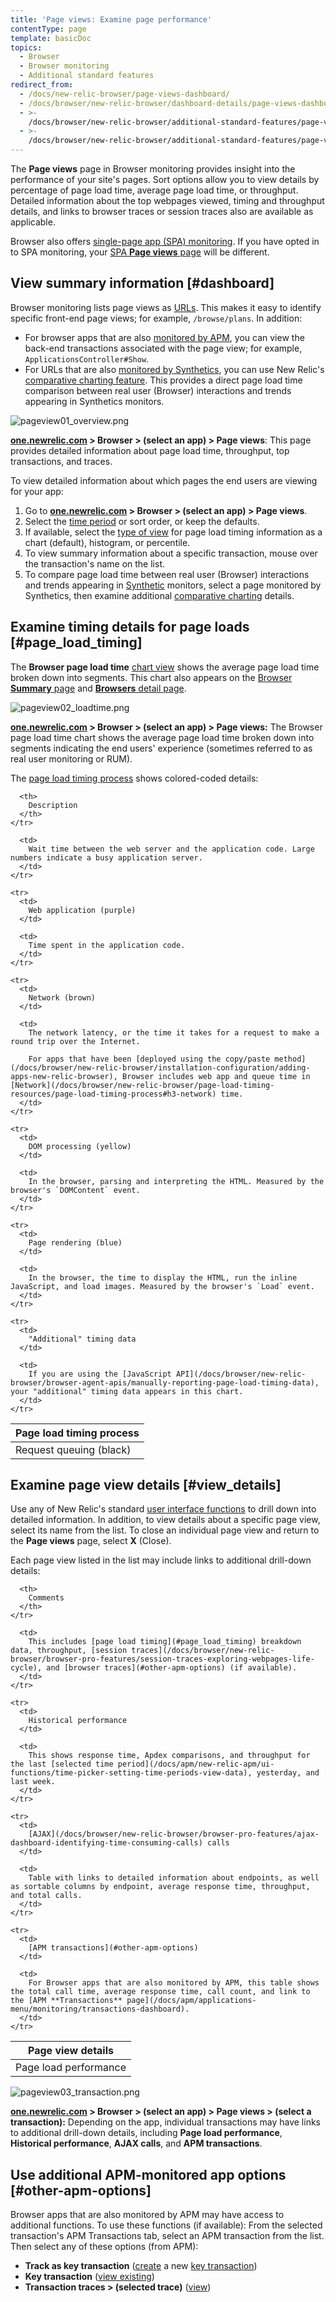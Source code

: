 ```yaml
---
title: 'Page views: Examine page performance'
contentType: page
template: basicDoc
topics:
  - Browser
  - Browser monitoring
  - Additional standard features
redirect_from:
  - /docs/new-relic-browser/page-views-dashboard/
  - /docs/browser/new-relic-browser/dashboard-details/page-views-dashboard/
  - >-
    /docs/browser/new-relic-browser/additional-standard-features/page-views-insights-your-sites-popularity/
  - >-
    /docs/browser/new-relic-browser/additional-standard-features/page-views-understanding-your-sites-popularity/
---
```


The **Page views** page in Browser monitoring provides insight into the performance of your site's pages. Sort options allow you to view details by percentage of page load time, average page load time, or throughput. Detailed information about the top webpages viewed, timing and throughput details, and links to browser traces or session traces also are available as applicable.

Browser also offers [single-page app (SPA) monitoring](/docs/browser/single-page-app-monitoring/get-started/welcome-single-page-app-monitoring). If you have opted in to SPA monitoring, your [SPA **Page views** page](/docs/browser/single-page-app-monitoring/use-spa-data/view-spa-data-new-relic-browser) will be different.

## View summary information [#dashboard]

Browser monitoring lists page views as [URLs](/docs/browser/new-relic-browser/getting-started/url-whitelists-grouping-browser-metrics). This makes it easy to identify specific front-end page views; for example, `/browse/plans`. In addition:

* For browser apps that are also [monitored by APM](#other-apm-options), you can view the back-end transactions associated with the page view; for example, `ApplicationsController#Show`.
* For URLs that are also [monitored by Synthetics](/docs/synthetics/new-relic-synthetics/getting-started/introduction-new-relic-synthetics), you can use New Relic's [comparative charting feature](/docs/synthetics/new-relic-synthetics/administration/compare-page-load-performance-browser-synthetics). This provides a direct page load time comparison between real user (Browser) interactions and trends appearing in Synthetics monitors.

![pageview01_overview.png](./images/pageview01_overview_1.png "pageview01_overview.png")

**[one.newrelic.com](https://one.newrelic.com) > Browser > (select an app) > Page views**: This page provides detailed information about page load time, throughput, top transactions, and traces.

To view detailed information about which pages the end users are viewing for your app:

1. Go to **[one.newrelic.com](https://one.newrelic.com) > Browser > (select an app) > Page views**.
2. Select the [time period](/docs/apm/new-relic-apm/ui-functions/time-picker-setting-time-periods-view-data) or sort order, or keep the defaults.
3. If available, select the [type of view](/docs/apm/applications-menu/features/selecting-dashboard-views) for page load timing information as a chart (default), histogram, or percentile.
4. To view summary information about a specific transaction, mouse over the transaction's name on the list.
5. To compare page load time between real user (Browser) interactions and trends appearing in [Synthetic](/docs/synthetics/new-relic-synthetics/getting-started/introduction-new-relic-synthetics) monitors, select a page monitored by Synthetics, then examine additional [comparative charting](/docs/synthetics/new-relic-synthetics/administration/compare-page-load-performance-browser-synthetics) details.

## Examine timing details for page loads [#page_load_timing]

The **Browser page load time** [chart view](/docs/apm/applications-menu/features/selecting-dashboard-views) shows the average page load time broken down into segments. This chart also appears on the [Browser **Summary** page](/docs/browser/new-relic-browser/getting-started/browser-overview-website-performance-glance) and [**Browsers** detail page](/docs/browser/new-relic-browser/additional-standard-features/browsers-problem-patterns-type-or-location).

![pageview02_loadtime.png](./images/pageview02_loadtime.png "pageview02_loadtime.png")

**[one.newrelic.com](https://one.newrelic.com) > Browser > (select an app) > Page views:** The Browser page load time chart shows the average page load time broken down into segments indicating the end users' experience (sometimes referred to as real user monitoring or RUM).

The [page load timing process](/docs/browser/new-relic-browser/page-load-timing-resources/page-load-timing-process) shows colored-coded details:

<Table>
  <thead>
    <tr>
      <th style={{ width: "200px" }}>
        Page load timing process
      </th>

      <th>
        Description
      </th>
    </tr>
  </thead>

  <tbody>
    <tr>
      <td>
        Request queuing (black)
      </td>

      <td>
        Wait time between the web server and the application code. Large numbers indicate a busy application server.
      </td>
    </tr>

    <tr>
      <td>
        Web application (purple)
      </td>

      <td>
        Time spent in the application code.
      </td>
    </tr>

    <tr>
      <td>
        Network (brown)
      </td>

      <td>
        The network latency, or the time it takes for a request to make a round trip over the Internet.

        For apps that have been [deployed using the copy/paste method](/docs/browser/new-relic-browser/installation-configuration/adding-apps-new-relic-browser), Browser includes web app and queue time in [Network](/docs/browser/new-relic-browser/page-load-timing-resources/page-load-timing-process#h3-network) time.
      </td>
    </tr>

    <tr>
      <td>
        DOM processing (yellow)
      </td>

      <td>
        In the browser, parsing and interpreting the HTML. Measured by the browser's `DOMContent` event.
      </td>
    </tr>

    <tr>
      <td>
        Page rendering (blue)
      </td>

      <td>
        In the browser, the time to display the HTML, run the inline JavaScript, and load images. Measured by the browser's `Load` event.
      </td>
    </tr>

    <tr>
      <td>
        "Additional" timing data
      </td>

      <td>
        If you are using the [JavaScript API](/docs/browser/new-relic-browser/browser-agent-apis/manually-reporting-page-load-timing-data), your "additional" timing data appears in this chart.
      </td>
    </tr>
  </tbody>
</Table>

## Examine page view details [#view_details]

Use any of New Relic's standard [user interface functions](/docs/accounts-partnerships/education/getting-started-new-relic/new-relic-user-interface) to drill down into detailed information. In addition, to view details about a specific page view, select its name from the list. To close an individual page view and return to the **Page views** page, select **X** (Close).

Each page view listed in the list may include links to additional drill-down details:

<Table>
  <thead>
    <tr>
      <th style={{ width: "200px" }}>
        Page view details
      </th>

      <th>
        Comments
      </th>
    </tr>
  </thead>

  <tbody>
    <tr>
      <td>
        Page load performance
      </td>

      <td>
        This includes [page load timing](#page_load_timing) breakdown data, throughput, [session traces](/docs/browser/new-relic-browser/browser-pro-features/session-traces-exploring-webpages-life-cycle), and [browser traces](#other-apm-options) (if available).
      </td>
    </tr>

    <tr>
      <td>
        Historical performance
      </td>

      <td>
        This shows response time, Apdex comparisons, and throughput for the last [selected time period](/docs/apm/new-relic-apm/ui-functions/time-picker-setting-time-periods-view-data), yesterday, and last week.
      </td>
    </tr>

    <tr>
      <td>
        [AJAX](/docs/browser/new-relic-browser/browser-pro-features/ajax-dashboard-identifying-time-consuming-calls) calls
      </td>

      <td>
        Table with links to detailed information about endpoints, as well as sortable columns by endpoint, average response time, throughput, and total calls.
      </td>
    </tr>

    <tr>
      <td>
        [APM transactions](#other-apm-options)
      </td>

      <td>
        For Browser apps that are also monitored by APM, this table shows the total call time, average response time, call count, and link to the [APM **Transactions** page](/docs/apm/applications-menu/monitoring/transactions-dashboard).
      </td>
    </tr>
  </tbody>
</Table>

![pageview03_transaction.png](./images/pageview03_transaction.png "pageview03_transaction.png")

**[one.newrelic.com](https://one.newrelic.com) > Browser > (select an app) > Page views > (select a transaction):** Depending on the app, individual transactions may have links to additional drill-down details, including **Page load performance**, **Historical performance**, **AJAX calls**, and **APM transactions**.

## Use additional APM-monitored app options [#other-apm-options]

Browser apps that are also monitored by APM may have access to additional functions. To use these functions (if available): From the selected transaction's APM Transactions tab, select an APM transaction from the list. Then select any of these options (from APM):

* **Track as key transaction** ([create](/docs/apm/selected-transactions/key-transactions/creating-key-transactions) a new [key transaction](/docs/apm/selected-transactions/key-transactions/key-transactions-tracking-important-transactions-or-events))
* **Key transaction** ([view existing](/docs/apm/selected-transactions/key-transactions/viewing-key-transactions))
* **Transaction traces > (selected trace)** ([view](/docs/apm/traces/transaction-traces/transaction-traces))
